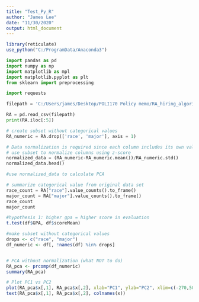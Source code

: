 ```yaml
---
title: "Test_Py_R"
author: "James Lee"
date: "11/30/2020"
output: html_document
---
```


```r
library(reticulate)
use_python("C:/ProgramData/Anaconda3")
```
 

```python
import pandas as pd
import numpy as np
import matplotlib as mpl
import matplotlib.pyplot as plt
from sklearn import preprocessing

import requests

filepath = 'C:/Users/james/Desktop/POLI170 Policy memo/RA_hiring_algorithm/RA_dataset.csv'

RA = pd.read_csv(filepath)
print(RA.iloc[:5])

# create subset without categorical values
RA_numeric = RA.drop(['race', 'major'], axis = 1)

# Data normalization is required since each column includes its own value range
# use subset to normalize columns using z-score 
normalized_data = (RA_numeric-RA_numeric.mean())/RA_numeric.std()
normalized_data.head()

#use normalized_data to calculate PCA

# summarize categorical value from original data set
race_count = RA["race"].value_counts().to_frame()
major_count = RA["major"].value_counts().to_frame()
race_count
major_count


```

```r

#hypothesis 1: higher gpa = higher score in evaluation
t.test(df$GPA, df$scoreMean)

#make subset without categorical values
drops <- c("race", "major")
df_numeric <- df[, !names(df) %in% drops]


# PCA without normalization (what NOT to do)
RA_pca <- prcomp(df_numeric)
summary(RA_pca)

# Plot PC1 vs PC2
plot(RA_pca$x[,1], RA_pca$x[,2], xlab="PC1", ylab="PC2", xlim=c(-270,500))
text(RA_pca$x[,1], RA_pca$x[,2], colnames(x))

```
 
 